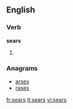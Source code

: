 ==English==

===Verb===
'''sears'''

# {{third-person singular of|sear}}

===Anagrams===
* [[arses#English|arses]]
* [[rases#English|rases]]

[[fr:sears]]
[[it:sears]]
[[vi:sears]]